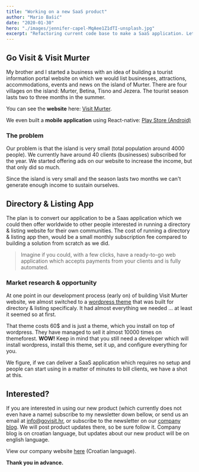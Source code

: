 ```yaml
---
title: "Working on a new SaaS product"
author: "Mario Bašić"
date: "2020-01-30"
hero: "./images/jennifer-capel-MqAee1Z1dTI-unsplash.jpg"
excerpt: "Refactoring current code base to make a SaaS application. Let me tell you what it is..."
---
```


## Go Visit & Visit Murter

My brother and I started a business with an idea of building a tourist information portal website on which we would list businesses, attractions, accommodations, events and news on the island of Murter. There are four villages on the island: Murter, Betina, Tisno and Jezera. The tourist season lasts two to three months in the summer.

You can see the **website** here: [Visit Murter](https://visitmurter.com/).

We even built a **mobile application** using React-native: [Play Store (Android)](https://play.google.com/store/apps/details?id=com.visitmurter&hl=en_US)

### The problem

Our problem is that the island is very small (total population around 4000 people). We currently have around 40 clients (businesses) subscribed for the year. We started offering ads on our website to increase the income, but that only did so much.

Since the island is very small and the season lasts two months we can't generate enough income to sustain ourselves.

## Directory & Listing App

The plan is to convert our application to be a Saas application which we could then offer worldwide to other people interested in running a directory & listing website for their own communities. The cost of running a directory & listing app then, would be a small monthly subscription fee compared to building a solution from scratch as we did.

> Imagine if you could, with a few clicks, have a ready-to-go web application which accepts payments from your clients and is fully automated.

### Market research & opportunity

At one point in our development process (early on) of building Visit Murter website, we almost switched to a [wordpress theme](https://themeforest.net/item/mylisting-directory-listing-wordpress-theme/20593226) that was built for directory & listing specificaly. It had almost everything we needed ... at least it seemed so at first.

That theme costs 60$ and is just a theme, which you install on top of wordpress. They have managed to sell it almost 10000 times on themeforest. **WOW!** Keep in mind that you still need a developer which will install wordpress, install this theme, set it up, and configure everything for you.

We figure, if we can deliver a SaaS application which requires no setup and people can start using in a matter of minutes to bill clients, we have a shot at this.

## Interested?

If you are interested in using our new product (which currently does not even have a name) subscribe to my newsletter down bellow, or send us an email at [info@govisit.hr](mailto:info@govisit.hr), or subscribe to the newsletter on our [company blog](https://blog.govisit.hr). We will post product updates there, so be sure follow it. Company blog is on croatian language, but updates about our new product will be on english language.

View our company website [here](https://govisit.hr/) (Croatian language).

**Thank you in advance.**